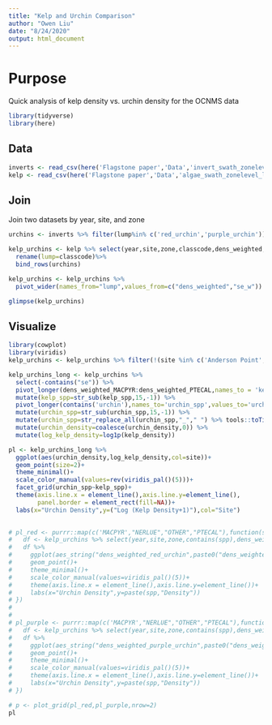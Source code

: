 ```yaml
---
title: "Kelp and Urchin Comparison"
author: "Owen Liu"
date: "8/24/2020"
output: html_document
---
```


# Purpose

Quick analysis of kelp density vs. urchin density for the OCNMS data

```r
library(tidyverse)
library(here)
```

## Data

```r
inverts <- read_csv(here('Flagstone paper','Data','invert_swath_zonelevel.csv'))
kelp <- read_csv(here('Flagstone paper','Data','algae_swath_zonelevel_lump.csv'))
```

## Join

Join two datasets by year, site, and zone

```r
urchins <- inverts %>% filter(lump%in% c('red_urchin','purple_urchin')) %>% select(year,site,zone,lump,dens_weighted,se_w)

kelp_urchins <- kelp %>% select(year,site,zone,classcode,dens_weighted,se_w) %>% 
  rename(lump=classcode)%>% 
  bind_rows(urchins)

kelp_urchins <- kelp_urchins %>% 
  pivot_wider(names_from="lump",values_from=c("dens_weighted","se_w"))

glimpse(kelp_urchins)
```

## Visualize

```r
library(cowplot)
library(viridis)
kelp_urchins <- kelp_urchins %>% filter(!(site %in% c('Anderson Point','Chibadehl Rocks','Point of the Arches','Rock 305','Teahwhit Head')))

kelp_urchins_long <- kelp_urchins %>% 
  select(-contains("se")) %>% 
  pivot_longer(dens_weighted_MACPYR:dens_weighted_PTECAL,names_to = 'kelp_spp',values_to = 'kelp_density') %>% 
  mutate(kelp_spp=str_sub(kelp_spp,15,-1)) %>% 
  pivot_longer(contains('urchin'),names_to='urchin_spp',values_to='urchin_density') %>% 
  mutate(urchin_spp=str_sub(urchin_spp,15,-1)) %>% 
  mutate(urchin_spp=str_replace_all(urchin_spp,"_"," ") %>% tools::toTitleCase()) %>% 
  mutate(urchin_density=coalesce(urchin_density,0)) %>% 
  mutate(log_kelp_density=log1p(kelp_density))

pl <- kelp_urchins_long %>%
  ggplot(aes(urchin_density,log_kelp_density,col=site))+
  geom_point(size=2)+
  theme_minimal()+
  scale_color_manual(values=rev(viridis_pal()(5)))+
  facet_grid(urchin_spp~kelp_spp)+
  theme(axis.line.x = element_line(),axis.line.y=element_line(),
        panel.border = element_rect(fill=NA))+
  labs(x="Urchin Density",y=("Log (Kelp Density+1)"),col="Site")
  

# pl_red <- purrr::map(c('MACPYR',"NERLUE","OTHER","PTECAL"),function(spp){
#   df <- kelp_urchins %>% select(year,site,zone,contains(spp),dens_weighted_red_urchin,se_w_red_urchin)
#   df %>% 
#     ggplot(aes_string("dens_weighted_red_urchin",paste0("dens_weighted_",spp),col="site"))+
#     geom_point()+
#     theme_minimal()+
#     scale_color_manual(values=viridis_pal()(5))+
#     theme(axis.line.x = element_line(),axis.line.y=element_line())+
#     labs(x="Urchin Density",y=paste(spp,"Density"))
# })
# 
# 
# pl_purple <- purrr::map(c('MACPYR',"NERLUE","OTHER","PTECAL"),function(spp){
#   df <- kelp_urchins %>% select(year,site,zone,contains(spp),dens_weighted_purple_urchin,se_w_purple_urchin)
#   df %>% 
#     ggplot(aes_string("dens_weighted_purple_urchin",paste0("dens_weighted_",spp),col="site"))+
#     geom_point()+
#     theme_minimal()+
#     scale_color_manual(values=viridis_pal()(5))+
#     theme(axis.line.x = element_line(),axis.line.y=element_line())+
#     labs(x="Urchin Density",y=paste(spp,"Density"))
# })

# p <- plot_grid(pl_red,pl_purple,nrow=2)
pl
```



